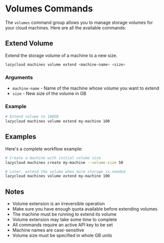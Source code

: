 # Volumes Commands

The `volumes` command group allows you to manage storage volumes for your cloud machines. Here are all the available commands:

## Extend Volume

Extend the storage volume of a machine to a new size.

```bash
lazycloud machines volume extend <machine-name> <size>
```

### Arguments

- `machine-name` - Name of the machine whose volume you want to extend
- `size` - New size of the volume in GB

### Example

```bash
# Extend volume to 100GB
lazycloud machines volume extend my-machine 100
```

## Examples

Here's a complete workflow example:

```bash
# Create a machine with initial volume size
lazycloud machines create my-machine --volume-size 50

# Later, extend the volume when more storage is needed
lazycloud machines volume extend my-machine 100
```

## Notes

- Volume extension is an irreversible operation
- Make sure you have enough quota available before extending volumes
- The machine must be running to extend its volume
- Volume extension may take some time to complete
- All commands require an active API key to be set
- Machine names are case-sensitive
- Volume size must be specified in whole GB units
